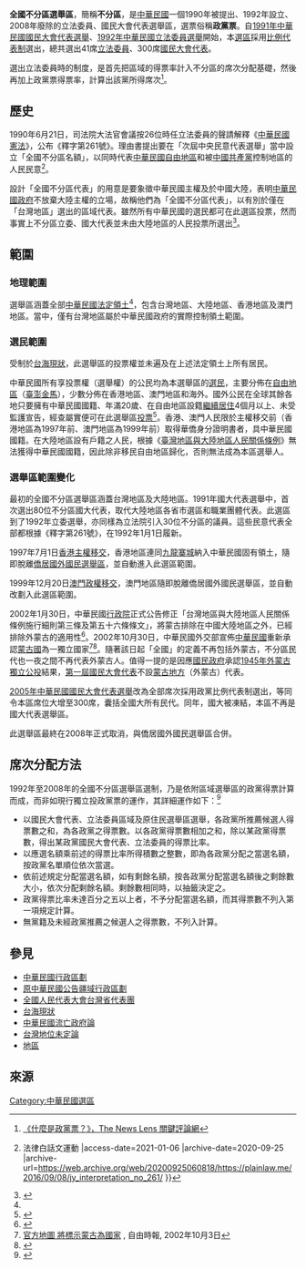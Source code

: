 {{Infobox constituency
|name              = 全國不分區選舉區
|type              = 立委、國大代表
|constituency_link =
|parl_name         = {{flagdeco|ROC}} [[立法院|立法院]]、[[國民大會|國民大會]]<!-- name of the law making body -->
|map1              = 
|map_size          = 
|image             = 
|map_entity        = 全國不分區選區
|map_year          = 2008
|caption           = 
|map2              = Republic of China (orthographic projection) excluding Outer Mongolia
|map_size2         = 150px
|image2            = 
|caption2          = 中華民國
|map3              = 
|map_size3         = 
|image3            = 
|caption3          = 
|map4              = 
|image4            = 
|caption4          = 
|district_label    = <!-- can be State/Province, region, county -->
|district          = {{flagdeco|ROC}} [[大陸地區|大陸地區]]<br>{{flagdeco|ROC}} [[臺灣地區|臺灣地區]]<br>{{flagdeco|ROC}} [[香港地區|香港地區]]{{small|（由1997年起）}}<br>{{flagdeco|ROC}} [[澳門地區|澳門地區]]{{small|（由1999年起）}}
|region_label      = <!-- can be State/Province, region, county -->
|region            = {{ROC}}
|population        = 1,296,166,612<br /> '''∟'''臺民/僑：23,037,031（2008年）<ref>{{Cite web|url=http://sowf.moi.gov.tw/stat/month/m1-10.xls|title=內政部統計月報-鄉鎮市區人口變化表|accessdate=|author=|date=|publisher=|deadurl=yes|archiveurl=https://web.archive.org/web/20170710034851/http://sowf.moi.gov.tw/stat/month/m1-10.xls|archivedate=2017-07-10}}</ref><br /> '''∟'''陸民/僑：1,265,830,000（2000年）<ref>[[中華人民共和國第五次全國人口普查|中華人民共和國第五次全國人口普查]]</ref><br /> '''∟'''港民/僑：6,864,346（2006年）<ref>{{Cite web |url=https://www.bycensus2006.gov.hk/FileManager/TC/Content_962/06bc_leaflet_keystat.pdf |title=2006年香港中期人口統計 |accessdate=2021-01-06 |archive-date=2017-07-22 |archive-url=https://web.archive.org/web/20170722191404/http://www.bycensus2006.gov.hk/FileManager/TC/Content_962/06bc_leaflet_keystat.pdf |dead-url=no }}</ref>
<br /> '''∟'''澳民/僑：435,235（2001年）<ref>{{cite web |title=2001 人口普查總體結果 |url=https://www.dsec.gov.mo/getAttachment/c064d32a-a889-4ab7-b286-6e4a88fe812c/C_CEN_PUB_2001_Y.aspx |website=[[統計暨普查局|統計暨普查局]] |language=en |date=2002-07 |access-date=2021-01-06 |archive-date=2013-11-17 |archive-url=https://web.archive.org/web/20131117211521/http://www.dsec.gov.mo/getAttachment/c064d32a-a889-4ab7-b286-6e4a88fe812c/C_CEN_PUB_2001_Y.aspx }}</ref>
|electorate        = 16,750,867（2005年）<ref>[https://web.archive.org/web/20120717065435/http://2005assembly.nat.gov.tw/en/vote.htm The Election Outlines, Election of National Assembly Members]</ref>
|towns             = {{flagdeco|ROC}} [[大陸地區|大陸地區]]
|future            = 
|year              = 1992<!-- year of establishment -->
|abolished_label   = 廢止年份
|abolished         = 2008
|members_label     = 
|members           =  
|seats             = 30→41（立法院）<br>80→300（國民大會）
|elects_howmany    = 
|party_label       = <!-- defaults to "Party" -->
|party             = {{KMT}}<br>{{DPP}}<br>{{中國民眾黨}}<ref name = "國大">在此選區取消前夕僅擁有國大不分區議席，沒有同區的立委議席</ref><br>{{農民黨}}<ref name = "國大" /><br>[[公民黨_(台灣)|公民黨]]<ref name = "國大" /><br>{{TSU}}<br>{{PFP}}<br>[[民主行動聯盟|民主行動聯盟]]<ref name = "國大" /><br>{{NP}}<ref name = "國大" /><br>{{NPSU}}<ref name = "國大" /><br>{{TWIP}}<ref name = "國大" /><br>[[王廷興|王廷興]]等20人聯盟<ref name = "國大" />
|local_council_label = 
|local_council     = 
|next              = [[全國不分區及僑居國外國民選舉區|全國不分區及僑居國外國民選舉區]]
|previous          = {{collapsible list
    |titlestyle = background:transparent;text-align:left;font-weight:normal;
    |title = 大陸各選區和職業團體代表
    |江蘇省第一區|江蘇省第二區|江蘇省第三區|江蘇省第四區|江蘇省第五區|江蘇省第六區|江蘇省第七區|江蘇省婦女|浙江省第一區|浙江省第二區|浙江省第三區|浙江省第四區|浙江省婦女|安徽省第一區|安徽省第二區|安徽省第三區|安徽省第四區|安徽省婦女|江西省第一區|江西省第二區|江西省第三區|江西省第四區|江西省婦女|湖北省第一區|湖北省第二區|湖北省第三區|湖北省第四區|湖北省第五區|湖北省第六區|湖北省婦女|湖南省第一區|湖南省第二區|湖南省第三區|湖南省第四區|湖南省第五區|湖南省第六區|湖南省第七區|湖南省婦女|四川省第一區|四川省第二區|四川省第三區|四川省第四區|四川省第五區|四川省第六區|四川省第七區|四川省第八區|四川省第九區|四川省第十區|四川省婦女|河北省第一區|河北省第二區|河北省第三區|河北省第四區|河北省第五區|河北省婦女|山東省第一區|山東省第二區|山東省第三區|山東省第四區|山東省第五區|山東省第六區|山東省第七區|山東省第八區|山東省第九區|山東省第十區|山東省婦女|河南省第一區|河南省第二區|河南省第三區|河南省第四區|河南省第五區|河南省第六區|河南省婦女|陝西省第一區|陝西省第二區|陝西省第三區|陝西省婦女|甘肅省第一區|甘肅省第二區|甘肅省第三區|甘肅省第四區|甘肅省婦女|福建省第一區|福建省第二區|福建省第三區|福建省第四區|福建省婦女|廣東省第一區|廣東省第二區|廣東省第三區|廣東省第四區|廣東省第五區|廣東省第六區|廣東省第七區|廣東省婦女|廣西省第一區|廣西省第二區|廣西省第三區|廣西省婦女|雲南省第一區|雲南省第二區|雲南省第三區|雲南省婦女|貴州省第一區|貴州省第二區|貴州省第三區|貴州省婦女|[[西康省|西康省]]|[[青海省_(中華民國)|青海省]]|[[遼寧省_(中華民國)|遼寧省]]|[[安東省_(中華民國)|安東省]]|[[遼北省|遼北省]]|[[吉林省_(中華民國)|吉林省]]|[[松江省_(中華民國)|松江省]]|[[合江省|合江省]]|[[黑龍江省_(中華民國)|黑龍江省]]|[[嫩江省_(中華民國)|嫩江省]]|[[興安省_(中華民國)|興安省]]|[[熱河省_(中華民國)|熱河省]]|[[察哈爾省_(中華民國)|察哈爾省]]|[[綏遠省_(中華民國)|綏遠省]]|[[寧夏省_(中華民國)|寧夏省]]|[[新疆省_(中華民國)|新疆省]]|[[南京市_(中華民國)|南京市]]|[[上海市_(中華民國)|上海市]]|[[北平市|北平市]]|[[青島市_(中華民國)|青島市]]|[[天津市_(中華民國)|天津市]]|[[重慶市_(中華民國)|重慶市]]|[[大連市_(中華民國)|大連市]]|[[哈爾濱市_(中華民國)|哈爾濱市]]|[[漢口市_(中華民國)|漢口市]]|[[廣州市_(中華民國)|廣州市]]|[[西安市_(中華民國)|西安市]]|[[瀋陽市_(中華民國)|瀋陽市]]|[[呼倫貝爾部|呼倫貝爾部]]|[[依克明安特別旗|依克明安特別旗]]|[[哲里木盟|哲里木盟]]|[[卓索圖盟|卓索圖盟]]|[[昭烏達盟|昭烏達盟]]|[[錫林郭勒盟|錫林郭勒盟]]|[[察哈爾部|察哈爾部]]|[[烏蘭察布盟|烏蘭察布盟]]|[[伊克昭盟|伊克昭盟]]|[[土默特旗|土默特旗]]|[[綏東四旗|綏東四旗]]|[[阿拉善特別旗|阿拉善特別旗]]|[[額濟納旗|額濟納旗]]|[[青海左翼盟|青海左翼盟]]|[[青海右翼盟|青海右翼盟]]|[[巴圖塞特奇勒圖中路盟|巴圖塞特奇勒圖中路盟]]|[[烏拉恩素珠克圖四路盟|烏拉恩素珠克圖四路盟]]|[[青塞特奇勒圖盟|青塞特奇勒圖盟]]|[[西藏地方|西藏地方]]|暫時旅居內地西藏人員|省區藏民|各民族於邊疆地區選出者雲南省|各民族於邊疆地區選出者貴州省|各民族於邊疆地區選出者西康省|各民族於邊疆地區選出者四川省|各民族於邊疆地區選出者廣西省|各民族於邊疆地區選出者湖南省|農會東區|農會北區|農會中區|農會南區|農會西區|農會西北區|農會東北區|農會婦女|漁會一區|漁會二區|漁會三區|工會東區|工會北區|工會中區|工會南區|工會西區|工會西北區|工會東北區|鐵路工會|海員工會|公路工會及電信工會|礦業工會及鹽業工會|工會婦女|商會東區|商會北區|商會中區|商會南區|商會西區|商會西北區|商會東北區|工礦東區|工礦北區|工礦中區|工礦南區|工礦西區|工礦西北區|工礦東北區|教育會東區|教育會北區|教育會中區|教育會南區|教育會西區|教育會西北區|教育會東北區|教育會婦女|大學暨獨立學院教員團體|新聞記者公會|律師公會|會計師公會|技師公會（農礦業）|技師公會（工業）|醫藥團體（中醫師）|醫藥團體（其他）
   }}
|blank1_name       = 選舉制度
|blank1_info       = [[比例代表制|比例代表制]]
|blank2_name       = 法源
|blank2_info       = 《[[釋字第261號|釋字第261號]]》<br>《[[公職人員選舉罷免法|公職人員選舉罷免法]]》
|blank3_name       = 
|blank3_info       = 
|blank4_name       = 
|blank4_info       = 
}}

'''全國不分區選舉區'''，簡稱'''不分區'''，是[[中華民國|中華民國]]一個1990年被提出、1992年設立、2008年廢除的立法委員、國民大會代表選舉區，選票俗稱'''政黨票'''。自[[1991年中華民國國民大會代表選舉|1991年中華民國國民大會代表選舉]]、[[1992年中華民國立法委員選舉|1992年中華民國立法委員選舉]]開始，本[[選區|選區]]採用[[比例代表制|比例代表制]]選出，總共選出41席[[立法委員|立法委員]]、300席[[國民大會代表|國民大會代表]]。

選出立法委員時的制度，是首先把區域的得票率計入不分區的席次分配基礎，然後再加上政黨票得票率，計算出該黨所得席次<ref>[https://www.youtube.com/watch?v=zPkX6cn4oMg 《什麼是政黨票？》，The News Lens 關鍵評論網]</ref>。

==歷史==
1990年6月21日，司法院大法官會議按26位時任立法委員的聲請解釋《[[中華民國憲法|中華民國憲法]]》，公布《釋字第261號》。理由書提出要在「次屆中央民意代表選舉」當中設立「全國不分區名額」，以同時代表[[中華民國自由地區|中華民國自由地區]]和被[[中國共產黨|中國共產黨]]控制地區的人民民意<ref name = "釋字第261號">{{Cite web |url=https://plainlaw.me/2016/09/08/jy_interpretation_no_261/ |title=再見了！萬年國會─談談司法院釋字第261號｜王鼎棫 {{!}} 法律白話文運動 |access-date=2021-01-06 |archive-date=2020-09-25 |archive-url=https://web.archive.org/web/20200925060818/https://plainlaw.me/2016/09/08/jy_interpretation_no_261/ }}</ref>。

{{Cquote|為適應當前情勢，第一屆未定期改選之中央民意代表除事實上已不能行使職權或經常不行使職權者，應即查明解職外，其餘應於民國80年12月31日以前停止行使職權，並應儘速辦理下屆國會代表選舉……憲法第二十六條、第六十四條及第九十一條關於中央民意代表選舉之規定，目前事實上仍不能完全適用，中央政府自應依憲法之精神、本解釋之意旨及有關法規，妥為規劃，'''在自由地區'''適時辦理含有'''全國不分區名額'''之次屆中央民意代表選舉，以確保憲政體制之運作。|《釋字第261號》理由書}}

設計「全國不分區代表」的用意是要象徵中華民國主權及於中國大陸，表明[[中華民國政府|中華民國政府]]不放棄大陸主權的立場，故稱他們為「全國不分區代表」，以有別於僅在「台灣地區」選出的區域代表。雖然所有中華民國的選民都可在此選區投票，然而事實上不分區立委、國大代表並未由大陸地區的人民投票所選出<ref>{{Cite web |url=http://ir.meiho.edu.tw/bitstream/987654321/1333/1/991113%E5%8F%B0%E7%81%A3%E4%BF%AE%E6%86%B2%E5%B0%8D%E5%85%A9%E5%B2%B8%E9%97%9C%E4%BF%82%E4%B9%8B%E5%BD%B1%E9%9F%BF.pdf |title=《台灣修憲對兩岸關係之影響》第86頁 |access-date=2022-06-02 |archive-date=2022-02-11 |archive-url=https://web.archive.org/web/20220211022020/http://ir.meiho.edu.tw/bitstream/987654321/1333/1/991113%E5%8F%B0%E7%81%A3%E4%BF%AE%E6%86%B2%E5%B0%8D%E5%85%A9%E5%B2%B8%E9%97%9C%E4%BF%82%E4%B9%8B%E5%BD%B1%E9%9F%BF.pdf }}</ref>。

==範圍==
===地理範圍===
選舉區涵蓋全部[[中華民國疆域#法定領土|中華民國法定領土]]<ref name = "釋字第261號" />，包含台灣地區、大陸地區、香港地區及澳門地區。當中，僅有台灣地區屬於中華民國政府的實際控制領土範圍。

===選民範圍===
受制於[[台海現狀|台海現狀]]，此選舉區的投票權並未遍及在上述法定領土上所有居民。

中華民國所有享投票權（選舉權）的公民均為本選舉區的[[選民|選民]]，主要分佈在[[自由地區|自由地區]]（[[臺澎金馬|臺澎金馬]]），少數分佈在香港地區、澳門地區和海外。國外公民在全球其餘各地只要擁有中華民國國籍、年滿20歲、在自由地區設籍[[繼續居住|繼續居住]]4個月以上、未受監護宣告，經查屬實便可在此選舉區[[投票|投票]]<ref>{{Cite web |url=https://web.cec.gov.tw/central/cms/elec_intro/24775 |title=中央選舉委員會:::選舉制度::: |access-date=2022-02-03 |archive-date=2021-01-17 |archive-url=https://web.archive.org/web/20210117224325/https://web.cec.gov.tw/central/cms/elec_intro/24775 }}</ref>。香港、澳門人民限於主權移交前（香港地區為1997年前、澳門地區為1999年前）取得華僑身分證明書者，具中華民國國籍。在大陸地區設有戶籍之人民，根據《[[臺灣地區與大陸地區人民關係條例|臺灣地區與大陸地區人民關係條例]]》無法獲得中華民國國籍，因此除非移民自由地區歸化，否則無法成為本區選舉人。

===選舉區範圍變化===
最初的全國不分區選舉區涵蓋台灣地區及大陸地區。1991年國大代表選舉中，首次選出80位不分區國大代表，取代大陸地區各省市選區和職業團體代表。此選區到了1992年立委選舉，亦同樣為立法院引入30位不分區的議員。這些民意代表全部都根據《釋字第261號》，在1992年1月1日履新。

1997年7月1日[[香港主權移交|香港主權移交]]，香港地區連同[[九龍寨城|九龍寨城]]納入中華民國固有領土，隨即脫離[[僑居國外國民選舉區|僑居國外國民選舉區]]，並自動進入此選區範圍。

1999年12月20日[[澳門政權移交|澳門政權移交]]，澳門地區隨即脫離僑居國外國民選舉區，並自動改劃入此選區範圍。

2002年1月30日，中華民國[[行政院|行政院]]正式公告修正「台灣地區與大陸地區人民關係條例施行細則第三條及第五十六條條文」，將蒙古排除在中國大陸地區之外，已經排除外蒙古的適用性<ref>{{cite web | url=http://www.ly.gov.tw/ly/04_library/0401_orglaw/orglaw_search/orglaw_search_04.jsp?ItemNO=04020200&f91_number=821 |title=中華民國立法院法制局研究成果《外蒙古定位後續問題評析》|archiveurl=http://webcache.googleusercontent.com/search?q=cache:SzkjVMc5vDIJ:wwwssl.ly.gov.tw/05_orglaw/search/lawView.action%3Fno%3D821+&cd=1&hl=en&ct=clnk&gl=us&client=safari | archivedate=2018-02-03|deadurl=yes| author=邱政宗|date=民國91年（2002年）3月}}</ref>。2002年10月30日，中華民國外交部宣佈[[中華民國|中華民國]]重新承認[[蒙古國|蒙古國]]為一獨立國家<ref>[http://www.libertytimes.com.tw/2002/new/oct/3/today-t1.htm 官方地圖 將標示蒙古為國家] {{webarchive|url=https://web.archive.org/web/20130414004622/http://www.libertytimes.com.tw/2002/new/oct/3/today-t1.htm |date=2013-04-14 }}, 自由時報, 2002年10月3日</ref><ref>{{citation|url=http://www.taipeitimes.com/News/taiwan/archives/2002/10/11/0000175237|date=2002-10-11|accessdate=2008-02-05|work=[[Taipei_Times|Taipei Times]]|title=Mongolian office to ride into Taipei by end of the year|archive-url=https://web.archive.org/web/20181001193515/http://www.taipeitimes.com/News/taiwan/archives/2002/10/11/0000175237|archive-date=2018-10-01|dead-url=no}}</ref>。隨著該日起「全國」的定義不再包括外蒙古，不分區民代也一夜之間不再代表外蒙古人。值得一提的是因應[[國民政府|國民政府]]承認[[外蒙古獨立公民投票|1945年外蒙古獨立公投]]結果，[[第一屆國民大會代表|第一屆國民大會代表]]不設[[蒙古地方|蒙古地方]]（外蒙古）代表。

[[2005年中華民國國民大會代表選舉|2005年中華民國國民大會代表選舉]]改為全部席次採用政黨比例代表制選出，等同令本區席位大增至300席，囊括全國大所有民代。同年，國大被凍結，本區不再是國大代表選舉區。

此選舉區最終在2008年正式取消，與僑居國外國民選舉區合併。

{{Gallery
| title        = 選舉區範圍圖
| align        = center
| footer       =
| style        =
| state        =
| height       =
| width        =
| lines        =
| captionstyle =
| File:Republic of China (orthographic projection).svg
 | alt1=
 | 1991年至1997年
| File:Republic of China (orthographic projection).svg
 | alt2=
 | 1997年至1999年
| File:Republic of China (orthographic projection).svg
 | alt3=
 | 1999年至2002年
| File:Republic of China (orthographic projection) excluding Outer Mongolia.svg
 | alt4=
 | 2002年至2008年
}}

==席次分配方法==
1992年至2008年的全國不分區選舉區選制，乃是依附區域選舉區的政黨得票計算而成，而非如現行獨立投政黨票的運作，其詳細運作如下：<ref>{{cite web|url=http://rportal.lib.ntnu.edu.tw/bitstream/20.500.12235/85782/3/004503.pdf|title=全國不分區委員制度的沿革與實施|access-date=2022-01-08|archive-date=2022-01-08|archive-url=https://web.archive.org/web/20220108213503/http://rportal.lib.ntnu.edu.tw/bitstream/20.500.12235/85782/3/004503.pdf}}</ref>

* 以國民大會代表、立法委員區域及原住民選舉區選舉，各政黨所推薦候選人得票數之和，為各政黨之得票數。以各政黨得票數相加之和，除以某政黨得票數，得出某政黨國民大會代表、立法委員的得票比率。 
* 以應選名額乘前述的得票比率所得積數之整數，即為各政黨分配之當選名額，按政黨名單順位依次當選。 
* 依前述規定分配當選名額，如有剩餘名額，按各政黨分配當選名額後之剩餘數大小，依次分配剩餘名額。剩餘數相同時，以抽籤決定之。 
* 政黨得票比率未達百分之五以上者，不予分配當選名額，而其得票數不列入第一項規定計算。 
* 無黨籍及未經政黨推薦之候選人之得票數，不列入計算。

==參見==
*[[中華民國行政區劃|中華民國行政區劃]]
*[[原中華民國公告疆域行政區劃|原中華民國公告疆域行政區劃]]
*[[全國人民代表大會台灣省代表團|全國人民代表大會台灣省代表團]]
*[[台海現狀|台海現狀]]
*[[中華民國流亡政府論|中華民國流亡政府論]]
*[[台灣地位未定論|台灣地位未定論]]
*[[地區|地區]]

==來源==
{{Reflist}}

{{Navboxes|list1=
{{立法院立法委員選舉區 (1992年)}}
{{立法院立法委員選舉區 (1998年)}}
}}
{{Authority control}}

[[Category:中華民國選區|Category:中華民國選區]]